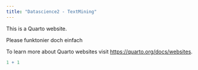 ```yaml
---
title: "Datascience2 - TextMining"
---
```


This is a Quarto website.

Please funktonier doch einfach

To learn more about Quarto websites visit <https://quarto.org/docs/websites>.

```r
1 + 1

```
